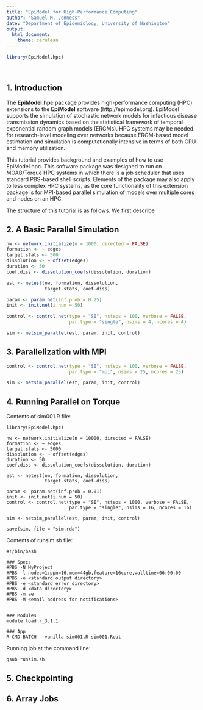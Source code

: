 ```yaml
---
title: "EpiModel for High-Performance Computing"
author: "Samuel M. Jenness"
date: "Department of Epidemiology, University of Washington"
output:
  html_document:
    theme: cerulean
---
```

<!--
%\VignetteEngine{knitr::rmarkdown}
%\VignetteIndexEntry{EpiModel Introduction}
-->

```r
library(EpiModel.hpc)
```

<br>


## 1. Introduction
The **EpiModel.hpc** package provides high-performance computing (HPC) extensions to the **EpiModel** software (http://epimodel.org). EpiModel supports the simulation of stochastic network models for infectious disease transmission dynamics based on the statistical framework of temporal exponential random graph models (ERGMs). HPC systems may be needed for research-level modeling over networks because ERGM-based model estimation and simulation is computationally intensive in terms of both CPU and memory utilization. 

This tutorial provides background and examples of how to use EpiModel.hpc. This software package was designed to run on MOAB/Torque HPC systems in which there is a job scheduler that uses standard PBS-based shell scripts. Elements of the package may also apply to less complex HPC systems, as the core functionality of this extension package is for MPI-based parallel simulation of models over multiple cores and nodes on an HPC.

The structure of this tutorial is as follows. We first describe 


## 2. A Basic Parallel Simulation

```r
nw <- network.initialize(n = 1000, directed = FALSE)
formation <- ~ edges
target.stats <- 500
dissolution <- ~ offset(edges)
duration <- 50
coef.diss <- dissolution_coefs(dissolution, duration)

est <- netest(nw, formation, dissolution,
              target.stats, coef.diss)

param <- param.net(inf.prob = 0.25)
init <- init.net(i.num = 50)

control <- control.net(type = "SI", nsteps = 100, verbose = FALSE,
                       par.type = "single", nsims = 4, ncores = 4)

sim <- netsim_parallel(est, param, init, control)
```


## 3. Parallelization with MPI

```r
control <- control.net(type = "SI", nsteps = 100, verbose = FALSE,
                       par.type = "mpi", nsims = 25, ncores = 25)

sim <- netsim_parallel(est, param, init, control)
```



## 4. Running Parallel on Torque

Contents of sim001.R file:
```
library(EpiModel.hpc)

nw <- network.initialize(n = 10000, directed = FALSE)
formation <- ~ edges
target.stats <- 5000
dissolution <- ~ offset(edges)
duration <- 50
coef.diss <- dissolution_coefs(dissolution, duration)

est <- netest(nw, formation, dissolution,
              target.stats, coef.diss)

param <- param.net(inf.prob = 0.01)
init <- init.net(i.num = 50)
control <- control.net(type = "SI", nsteps = 1000, verbose = FALSE,
                       par.type = "single", nsims = 16, ncores = 16)
                       
sim <- netsim_parallel(est, param, init, control)

save(sim, file = "sim.rda")
```

Contents of runsim.sh file:
```
#!/bin/bash

### Specs
#PBS -N MyProject
#PBS -l nodes=1:ppn=16,mem=44gb,feature=16core,walltime=06:00:00
#PBS -o <standard output directory>
#PBS -e <standard error directory>
#PBS -d <data directory>
#PBS -m ae
#PBS -M <email address for notifications>


### Modules
module load r_3.1.1

### App
R CMD BATCH --vanilla sim001.R sim001.Rout
```

Running job at the command line:
```
qsub runsim.sh
```


## 5. Checkpointing



## 6. Array Jobs

